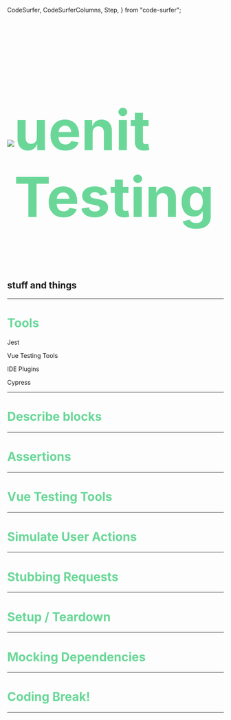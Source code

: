   CodeSurfer,
  CodeSurferColumns,
  Step,
} from "code-surfer";



<Head>
  <title>Vue 3 - The Re-Vue-ening</title>
</Head>

<div style="color: #6AD798; font-size: 4rem; display: flex; justify-content: center; align-items: center;">
  <img src="https://vuejs.org/images/logo.png" />
  <h1>uenit Testing</h1>
</div>
<h2>stuff and things</h2>

---

<h1 style="color: #6AD798">Tools</h1>

<Appear>
  <p>Jest</p>
  <p>Vue Testing Tools</p>
  <p>IDE Plugins</p>
  <p>Cypress</p>
</Appear>

---

<h1 style="color: #6AD798">Describe blocks</h1>

---

<h1 style="color: #6AD798">Assertions</h1>

---

<h1 style="color: #6AD798">Vue Testing Tools</h1>

---

<h1 style="color: #6AD798">Simulate User Actions</h1>

---

<h1 style="color: #6AD798">Stubbing Requests</h1>

---

<h1 style="color: #6AD798">Setup / Teardown</h1>

---

<h1 style="color: #6AD798">Mocking Dependencies</h1>

---

<h1 style="color: #6AD798">Coding Break!</h1>

---
